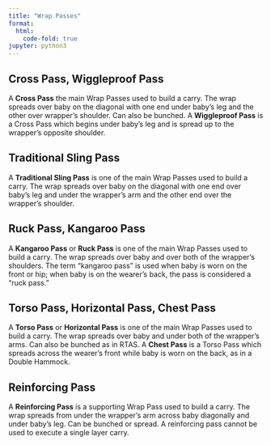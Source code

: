 ```yaml
---
title: "Wrap Passes"
format:
  html:
    code-fold: true
jupyter: python3
---
```


## Cross Pass, Wiggleproof Pass
A **Cross Pass** the main Wrap Passes used to build a carry. The wrap spreads over baby on the diagonal with one end under baby’s leg and the other over wrapper’s shoulder. Can also be bunched.
 A **Wiggleproof Pass** is a Cross Pass which begins under baby’s leg and is spread up to the wrapper’s opposite shoulder.

## Traditional Sling Pass
A **Traditional Sling Pass** is one of the main Wrap Passes used to build a carry. The wrap spreads over baby on the diagonal with one end over baby’s leg and under the wrapper’s arm and the other end over the wrapper’s shoulder.

## Ruck Pass, Kangaroo Pass
A **Kangaroo Pass** or **Ruck Pass** is one of the main Wrap Passes used to build a carry. The wrap spreads over baby and over both of the wrapper’s shoulders. The term "kangaroo pass" is used when baby is worn on the front or hip; when baby is on the wearer's back, the pass is considered a "ruck pass."

## Torso Pass, Horizontal Pass, Chest Pass
A **Torso Pass** or **Horizontal Pass** is one of the main Wrap Passes used to build a carry. The wrap spreads over baby and under both of the wrapper’s arms. Can also be bunched as in RTAS.
A **Chest Pass** is a Torso Pass which spreads across the wearer's front while baby is worn on the back, as in a Double Hammock.

## Reinforcing Pass
A **Reinforcing Pass** is a supporting Wrap Pass used to build a carry. The wrap spreads from under the wrapper’s arm across baby diagonally and under baby’s leg. Can be bunched or spread.
A reinforcing pass cannot be used to execute a single layer carry.